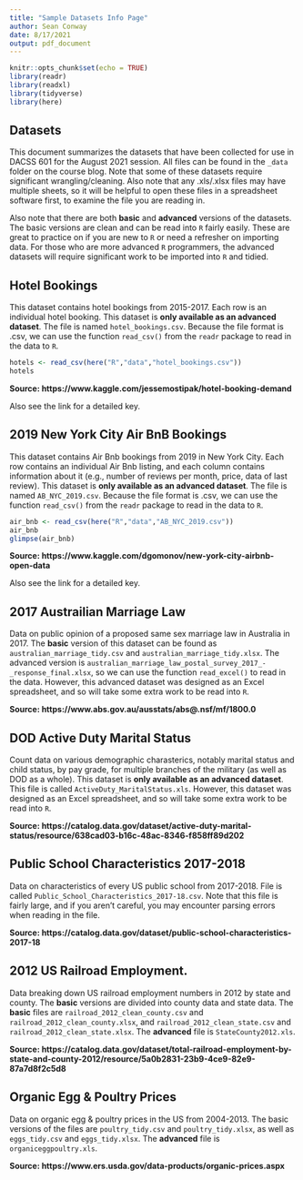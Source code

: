 ```yaml
---
title: "Sample Datasets Info Page"
author: Sean Conway
date: 8/17/2021
output: pdf_document
---
```


```r
knitr::opts_chunk$set(echo = TRUE)
library(readr)
library(readxl)
library(tidyverse)
library(here)
```
  
## Datasets
  
This document summarizes the datasets that have been collected for use in DACSS 601 for the August 2021 session. All files can be found in the `_data` folder on the course blog. Note that some of these datasets require significant wrangling/cleaning. Also note that any .xls/.xlsx files may have multiple sheets, so it will be helpful to open these files in a spreadsheet software first, to examine the file you are reading in.
  
Also note that there are both **basic** and **advanced** versions of the datasets. The basic versions are clean and can be read into `R` fairly easily. These are great to practice on if you are new to `R` or need a refresher on importing data. For those who are more advanced `R` programmers, the advanced datasets will require significant work to be imported into `R` and tidied. 
  
## Hotel Bookings
  
This dataset contains hotel bookings from 2015-2017. Each row is an individual hotel booking. This dataset is **only available as an advanced dataset**. The file is named `hotel_bookings.csv`. Because the file format is .csv, we can use the function `read_csv()` from the `readr` package to read in the data to `R`.
  
```r
hotels <- read_csv(here("R","data","hotel_bookings.csv"))
hotels
```
  
**Source: https://www.kaggle.com/jessemostipak/hotel-booking-demand**
  
Also see the link for a detailed key. 
  
## 2019 New York City Air BnB Bookings

This dataset contains Air Bnb bookings from 2019 in New York City. Each row contains an individual Air Bnb listing, and each column contains information about it (e.g., number of reviews per month, price, data of last review). This dataset is **only available as an advanced dataset**. The file is named `AB_NYC_2019.csv`. Because the file format is .csv, we can use the function `read_csv()` from the `readr` package to read in the data to `R`.
  
```r
air_bnb <- read_csv(here("R","data","AB_NYC_2019.csv"))
air_bnb
glimpse(air_bnb)
```
  
**Source: https://www.kaggle.com/dgomonov/new-york-city-airbnb-open-data** 
  
Also see the link for a detailed key. 
  
## 2017 Austrailian Marriage Law 
  
Data on public opinion of a proposed same sex marriage law in Australia in 2017. The **basic** version of this dataset can be found as `australian_marriage_tidy.csv` and `australian_marriage_tidy.xlsx`. The advanced version is `australian_marriage_law_postal_survey_2017_-_response_final.xlsx`, so we can use the function `read_excel()` to read in the data. However, this advanced dataset was designed as an Excel spreadsheet, and so will take some extra work to be read into `R`.
  
**Source: https://www.abs.gov.au/ausstats/abs@.nsf/mf/1800.0**
  
## DOD Active Duty Marital Status
  
Count data on various demographic charasterics, notably marital status and child status, by pay grade, for multiple branches of the military (as well as DOD as a whole). This dataset is **only available as an advanced dataset**. This file is called `ActiveDuty_MaritalStatus.xls`.  However, this dataset was designed as an Excel spreadsheet, and so will take some extra work to be read into `R`.
  
**Source: https://catalog.data.gov/dataset/active-duty-marital-status/resource/638cad03-b16c-48ac-8346-f858ff89d202**
  
## Public School Characteristics 2017-2018
  
Data on characteristics of every US public school from 2017-2018. File is called `Public_School_Characteristics_2017-18.csv`. Note that this file is fairly large, and if you aren't careful, you may encounter parsing errors when reading in the file.

**Source: https://catalog.data.gov/dataset/public-school-characteristics-2017-18**
  
## 2012 US Railroad Employment.
  
Data breaking down US railroad employment numbers in 2012 by state and county. The **basic** versions are divided into county data and state data. The **basic** files are `railroad_2012_clean_county.csv` and `railroad_2012_clean_county.xlsx`, and `railroad_2012_clean_state.csv` and `railroad_2012_clean_state.xlsx`.  The **advanced** file is `StateCounty2012.xls`.
  
**Source: https://catalog.data.gov/dataset/total-railroad-employment-by-state-and-county-2012/resource/5a0b2831-23b9-4ce9-82e9-87a7d8f2c5d8**  
  
## Organic Egg & Poultry Prices
  
Data on organic egg & poultry prices in the US from 2004-2013. The basic versions of the files are `poultry_tidy.csv` and `poultry_tidy.xlsx`, as well as `eggs_tidy.csv` and `eggs_tidy.xlsx`. The **advanced** file is `organiceggpoultry.xls`. 
  
**Source: https://www.ers.usda.gov/data-products/organic-prices.aspx**  
